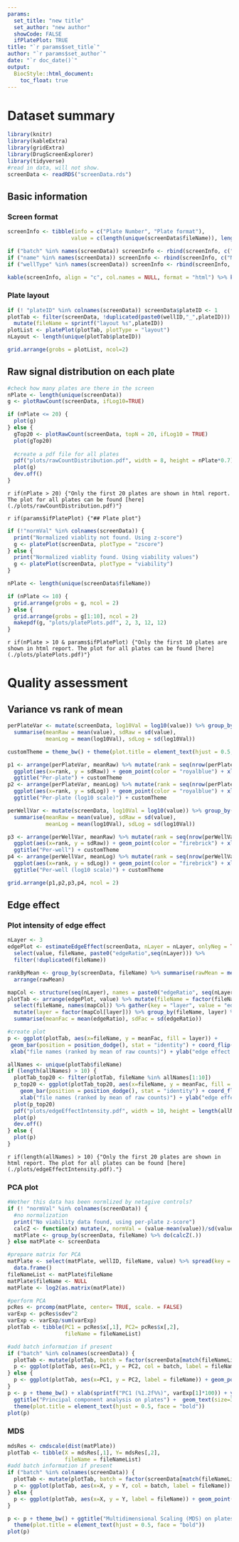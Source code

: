 ```yaml
---
params:
  set_title: "new title"
  set_author: "new author"
  showCode: FALSE
  ifPlatePlot: TRUE
title: "`r params$set_title`"
author: "`r params$set_author`"
date: "`r doc_date()`"
output:
  BiocStyle::html_document:
    toc_float: true
---
```


# Dataset summary

```r
library(knitr)
library(kableExtra)
library(gridExtra)
library(DrugScreenExplorer)
library(tidyverse)
#read in data, will not show.
screenData <- readRDS("screenData.rds")
```

## Basic information

### Screen format
```r
screenInfo <- tibble(info = c("Plate Number", "Plate format"), 
                    value = c(length(unique(screenData$fileName)), length(unique(screenData$wellID))))

if ("batch" %in% names(screenData)) screenInfo <- rbind(screenInfo, c("Batch number",length(unique(screenData$batch))))
if ("name" %in% names(screenData)) screenInfo <- rbind(screenInfo, c("Number of drugs/probs",length(unique(screenData$name))))
if ("wellType" %in% names(screenData)) screenInfo <- rbind(screenInfo, c("Well types",paste0(unique(screenData$wellType), collapse = ",")))

kable(screenInfo, align = "c", col.names = NULL, format = "html") %>% kable_styling()
```

### Plate layout

```r
if (! "plateID" %in% colnames(screenData)) screenData$plateID <- 1
plotTab <- filter(screenData, !duplicated(paste0(wellID,"_",plateID))) %>% 
  mutate(fileName = sprintf("layout %s",plateID))
plotList <- platePlot(plotTab, plotType = "layout")
nLayout <- length(unique(plotTab$plateID))
```


```r
grid.arrange(grobs = plotList, ncol=2)
```

## Raw signal distribution on each plate
```r
#check how many plates are there in the screen
nPlate <- length(unique(screenData))
g <- plotRawCount(screenData, ifLog10=TRUE)

if (nPlate <= 20) {
  plot(g)
} else {
  gTop20 <- plotRawCount(screenData, topN = 20, ifLog10 = TRUE)
  plot(gTop20)
  
  #create a pdf file for all plates
  pdf("plots/rawCountDistribution.pdf", width = 8, height = nPlate*0.7)
  plot(g)
  dev.off()
}
```
`r if(nPlate > 20) {"Only the first 20 plates are shown in html report. The plot for all plates can be found [here](./plots/rawCountDistribution.pdf)"}`


`r if(params$ifPlatePlot) {"## Plate plot"}`

```r
if (!"normVal" %in% colnames(screenData)) {
  print("Normalized viablity not found. Using z-score")
  g <- platePlot(screenData, plotType = "zscore")
} else {
  print("Normalized viablity found. Using viability values")
  g <- platePlot(screenData, plotType = "viability")
}

nPlate <- length(unique(screenData$fileName))
```

```r
if (nPlate <= 10) {
  grid.arrange(grobs = g, ncol = 2)
} else {
  grid.arrange(grobs = g[1:10], ncol = 2)
  makepdf(g, "plots/platePlots.pdf", 2, 3, 12, 12)
}
```
`r if(nPlate > 10 & params$ifPlatePlot) {"Only the first 10 plates are shown in html report. The plot for all plates can be found [here](./plots/platePlots.pdf)"}`


# Quality assessment

## Variance vs rank of mean

```r
perPlateVar <- mutate(screenData, log10Val = log10(value)) %>% group_by(fileName) %>%
  summarise(meanRaw = mean(value), sdRaw = sd(value),
            meanLog = mean(log10Val), sdLog = sd(log10Val))

customTheme = theme_bw() + theme(plot.title = element_text(hjust = 0.5, face = "bold"))

p1 <- arrange(perPlateVar, meanRaw) %>% mutate(rank = seq(nrow(perPlateVar))) %>%
  ggplot(aes(x=rank, y = sdRaw)) + geom_point(color = "royalblue") + xlab("rank (mean)") + ylab("standard deviation") +
  ggtitle("Per-plate") + customTheme
p2 <- arrange(perPlateVar, meanLog) %>% mutate(rank = seq(nrow(perPlateVar))) %>%
  ggplot(aes(x=rank, y = sdLog)) + geom_point(color = "royalblue") + xlab("rank (mean)") + ylab("standard deviation") +
  ggtitle("Per-plate (log10 scale)") + customTheme

perWellVar <- mutate(screenData, log10Val = log10(value)) %>% group_by(wellID) %>%
  summarise(meanRaw = mean(value), sdRaw = sd(value),
            meanLog = mean(log10Val), sdLog = sd(log10Val))

p3 <- arrange(perWellVar, meanRaw) %>% mutate(rank = seq(nrow(perWellVar))) %>%
  ggplot(aes(x=rank, y = sdRaw)) + geom_point(color = "firebrick") + xlab("rank (mean)") + ylab("standard deviation") +
  ggtitle("Per-well") + customTheme
p4 <- arrange(perWellVar, meanLog) %>% mutate(rank = seq(nrow(perWellVar))) %>%
  ggplot(aes(x=rank, y = sdLog)) + geom_point(color = "firebrick") + xlab("rank (mean)") + ylab("standard deviation") +
  ggtitle("Per-well (log10 scale)") + customTheme

grid.arrange(p1,p2,p3,p4, ncol = 2)
```

## Edge effect

### Plot intensity of edge effect
```r
nLayer <- 3
edgePlot <- estimateEdgeEffect(screenData, nLayer = nLayer, onlyNeg = TRUE) %>%
  select(value, fileName, paste0("edgeRatio",seq(nLayer))) %>%
  filter(!duplicated(fileName))

rankByMean <- group_by(screenData, fileName) %>% summarise(rawMean = mean(value)) %>%
  arrange(rawMean)

mapCol <- structure(seq(nLayer), names = paste0("edgeRatio", seq(nLayer)))
plotTab <- arrange(edgePlot, value) %>% mutate(fileName = factor(fileName, levels = rev(rankByMean$fileName))) %>%
  select(fileName, names(mapCol)) %>% gather(key = "layer", value = "edgeRatio", -fileName) %>% 
  mutate(layer = factor(mapCol[layer])) %>% group_by(fileName, layer) %>% 
  summarise(meanFac = mean(edgeRatio), sdFac = sd(edgeRatio)) 


```

```r
#create plot
p <- ggplot(plotTab, aes(x=fileName, y = meanFac, fill = layer)) +
 geom_bar(position = position_dodge(), stat = "identity") + coord_flip() + theme_bw() +
 xlab("file names (ranked by mean of raw counts)") + ylab("edge effect ratio") + scale_fill_brewer(palette = 1)

allNames <- unique(plotTab$fileName)
if (length(allNames) > 10) {
  plotTab_top20 <- filter(plotTab, fileName %in% allNames[1:10])
  p_top20 <- ggplot(plotTab_top20, aes(x=fileName, y = meanFac, fill = layer)) + 
    geom_bar(position = position_dodge(), stat = "identity") + coord_flip() + theme_bw() + 
    xlab("file names (ranked by mean of raw counts)") + ylab("edge effect ratio") + scale_fill_brewer(palette = 1)
  plot(p_top20)
  pdf("plots/edgeEffectIntensity.pdf", width = 10, height = length(allNames)*0.6)
  plot(p)
  dev.off()
} else {
  plot(p)
}
```
`r if(length(allNames) > 10) {"Only the first 20 plates are shown in html report. The plot for all plates can be found [here](./plots/edgeEffectIntensity.pdf)."}`


### PCA plot
```r
#Wether this data has been normlized by netagive controls?
if (! "normVal" %in% colnames(screenData)) {
  #no normalization 
  print("No viability data found, using per-plate z-score")
  calcZ <- function(x) mutate(x, normVal = (value-mean(value))/sd(value))
  matPlate <- group_by(screenData, fileName) %>% do(calcZ(.))
} else matPlate <- screenData

#prepare matrix for PCA
matPlate <- select(matPlate, wellID, fileName, value) %>% spread(key = wellID, value = value) %>% 
  data.frame()
fileNameList <- matPlate$fileName
matPlate$fileName <- NULL
matPlate <- log2(as.matrix(matPlate))

#perform PCA
pcRes <- prcomp(matPlate, center= TRUE, scale. = FALSE)
varExp <- pcRes$sdev^2
varExp <- varExp/sum(varExp)
plotTab <- tibble(PC1 = pcRes$x[,1], PC2= pcRes$x[,2],
                  fileName = fileNameList)

#add batch information if present
if ("batch" %in% colnames(screenData)) {
  plotTab <- mutate(plotTab, batch = factor(screenData[match(fileNameList, screenData$fileName),]$batch))
  p <- ggplot(plotTab, aes(x=PC1, y = PC2, col = batch, label = fileName)) + geom_point()
} else {
  p <- ggplot(plotTab, aes(x=PC1, y = PC2, label = fileName)) + geom_point(col = "royalblue")
}
p <- p + theme_bw() + xlab(sprintf("PC1 (%1.2f%%)", varExp[1]*100)) + ylab(sprintf("PC2 (%1.2f%%)", varExp[2]*100)) +
  ggtitle("Principal component analysis on plates") +  geom_text(size=3, nudge_y = -0.1) + 
  theme(plot.title = element_text(hjust = 0.5, face = "bold"))
plot(p)
```

### MDS
```r
mdsRes <- cmdscale(dist(matPlate))
plotTab <- tibble(X = mdsRes[,1], Y= mdsRes[,2],
                  fileName = fileNameList)
#add batch information if present
if ("batch" %in% colnames(screenData)) {
  plotTab <- mutate(plotTab, batch = factor(screenData[match(fileNameList, screenData$fileName),]$batch))
  p <- ggplot(plotTab, aes(x=X, y = Y, col = batch, label = fileName)) + geom_point()
} else {
  p <- ggplot(plotTab, aes(x=X, y = Y, label = fileName)) + geom_point(col = "royalblue")
}

p <- p + theme_bw() + ggtitle("Multidimensional Scaling (MDS) on plates") +  geom_text(size=3, nudge_y = -0.1) + 
  theme(plot.title = element_text(hjust = 0.5, face = "bold"))
plot(p)
```


